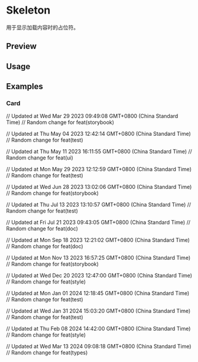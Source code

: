 

<Meta of={SkeletonStories} />

# Skeleton

用于显示加载内容时的占位符。

## Preview

<Canvas of={SkeletonStories.Default} />

## Usage



<Source code={importCode} language='ts' dark />
<Source code={usageCode} language='tsx' dark />

## Examples

### Card

<Canvas of={SkeletonStories.Card} />

// Updated at Wed Mar 29 2023 09:49:08 GMT+0800 (China Standard Time)
// Random change for feat(storybook)

// Updated at Thu May 04 2023 12:42:14 GMT+0800 (China Standard Time)
// Random change for feat(test)

// Updated at Thu May 11 2023 16:11:55 GMT+0800 (China Standard Time)
// Random change for feat(ui)

// Updated at Mon May 29 2023 12:12:59 GMT+0800 (China Standard Time)
// Random change for feat(test)

// Updated at Wed Jun 28 2023 13:02:06 GMT+0800 (China Standard Time)
// Random change for feat(storybook)

// Updated at Thu Jul 13 2023 13:10:57 GMT+0800 (China Standard Time)
// Random change for feat(test)

// Updated at Fri Jul 21 2023 09:43:05 GMT+0800 (China Standard Time)
// Random change for feat(doc)

// Updated at Mon Sep 18 2023 12:21:02 GMT+0800 (China Standard Time)
// Random change for feat(doc)

// Updated at Mon Nov 13 2023 16:57:25 GMT+0800 (China Standard Time)
// Random change for feat(storybook)

// Updated at Wed Dec 20 2023 12:47:00 GMT+0800 (China Standard Time)
// Random change for feat(style)

// Updated at Mon Jan 01 2024 12:18:45 GMT+0800 (China Standard Time)
// Random change for feat(test)

// Updated at Wed Jan 31 2024 15:03:20 GMT+0800 (China Standard Time)
// Random change for feat(test)

// Updated at Thu Feb 08 2024 14:42:00 GMT+0800 (China Standard Time)
// Random change for feat(style)

// Updated at Wed Mar 13 2024 09:08:18 GMT+0800 (China Standard Time)
// Random change for feat(types)
